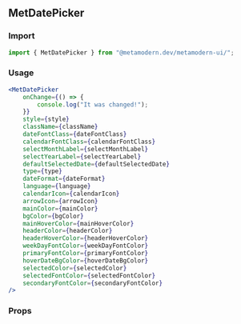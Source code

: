 <!--- MetDatePicker.stories.mdx -->


<Meta title="MDX/MetDatePicker" component={MetDatePicker} />

## MetDatePicker

### Import

```jsx
import { MetDatePicker } from "@metamodern.dev/metamodern-ui/";
```

### Usage

```jsx
<MetDatePicker
    onChange={() => {
        console.log("It was changed!");
    }}
    style={style}
    className={className}
    dateFontClass={dateFontClass}
    calendarFontClass={calendarFontClass}
    selectMonthLabel={selectMonthLabel}
    selectYearLabel={selectYearLabel}
    defaultSelectedDate={defaultSelectedDate}
    type={type}
    dateFormat={dateFormat}
    language={language}
    calendarIcon={calendarIcon}
    arrowIcon={arrowIcon}
    mainColor={mainColor}
    bgColor={bgColor}
    mainHoverColor={mainHoverColor}
    headerColor={headerColor}
    headerHoverColor={headerHoverColor}
    weekDayFontColor={weekDayFontColor}
    primaryFontColor={primaryFontColor}
    hoverDateBgColor={hoverDateBgColor}
    selectedColor={selectedColor}
    selectedFontColor={selectedFontColor}
    secondaryFontColor={secondaryFontColor}
/>
```

### Props

<ArgsTable of={MetDatePicker} />
